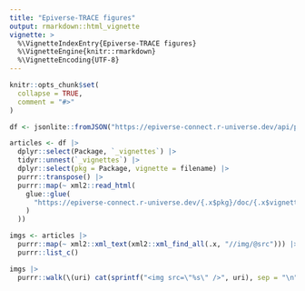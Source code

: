 ```yaml
---
title: "Epiverse-TRACE figures"
output: rmarkdown::html_vignette
vignette: >
  %\VignetteIndexEntry{Epiverse-TRACE figures}
  %\VignetteEngine{knitr::rmarkdown}
  %\VignetteEncoding{UTF-8}
---
```


<!--
This article is not rendered by default due to the computation time and the
size of the resulting HTML document.
The code here may however prove useful to verify locally that all Epiverse-TRACE 
figures are covered by the theme.
-->

```r
knitr::opts_chunk$set(
  collapse = TRUE,
  comment = "#>"
)
```

```r
df <- jsonlite::fromJSON("https://epiverse-connect.r-universe.dev/api/packages")

articles <- df |>
  dplyr::select(Package, `_vignettes`) |>
  tidyr::unnest(`_vignettes`) |>
  dplyr::select(pkg = Package, vignette = filename) |>
  purrr::transpose() |>
  purrr::map(~ xml2::read_html(
    glue::glue(
      "https://epiverse-connect.r-universe.dev/{.x$pkg}/doc/{.x$vignette}"
    )
  ))

imgs <- articles |>
  purrr::map(~ xml2::xml_text(xml2::xml_find_all(.x, "//img/@src"))) |>
  purrr::list_c()

imgs |>
  purrr::walk(\(uri) cat(sprintf("<img src=\"%s\" />", uri), sep = "\n"))
```
